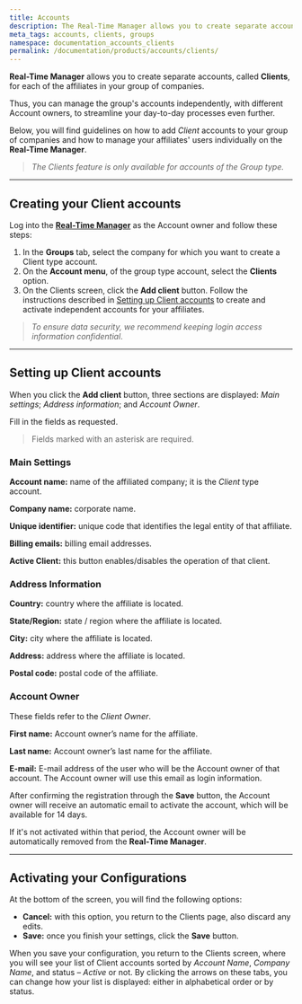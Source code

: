 ```yaml
---
title: Accounts
description: The Real-Time Manager allows you to create separate accounts, called Clients, for each of the affiliates in your group of companies.
meta_tags: accounts, clients, groups
namespace: documentation_accounts_clients
permalink: /documentation/products/accounts/clients/
---
```


**Real-Time Manager** allows you to create separate accounts, called **Clients**, for each of the affiliates in your group of companies.

Thus, you can manage the group's accounts independently, with different Account owners, to streamline your day-to-day processes even further.

Below, you will find guidelines on how to add _Client_ accounts to your group of companies and how to manage your affiliates' users individually on the **Real-Time Manager**.

> _The Clients feature is only available for accounts of the Group type._

---

## Creating your Client accounts

Log into the **[Real-Time Manager](https://manager.azion.com/)** as the Account owner and follow these steps:

1. In the **Groups** tab, select the company for which you want to create a Client type account.
2. On the **Account menu**, of the group type account, select the **Clients** option.
3. On the Clients screen, click the **Add client** button. Follow the instructions described in [Setting up Client accounts](/en/documentation/products/accounts/clients/#settingupclientaccounts) to create and activate independent accounts for your affiliates.

> _To ensure data security, we recommend keeping login access information confidential_.

---

## Setting up Client accounts

When you click the **Add client** button, three sections are displayed: *Main settings*; *Address information*; and *Account Owner*.

Fill in the fields as requested.

> Fields marked with an asterisk are required.

### Main Settings

**Account name:** name of the affiliated company; it is the _Client_ type account.

**Company name:** corporate name.

**Unique identifier:** unique code that identifies the legal entity of that affiliate.

**Billing emails:** billing email addresses.

**Active Client:** this button enables/disables the operation of that client.

### Address Information

**Country:** country where the affiliate is located.

**State/Region:** state / region where the affiliate is located.

**City:** city where the affiliate is located.

**Address:** address where the affiliate is located.

**Postal code:** postal code of the affiliate.

### Account Owner

These fields refer to the *Client Owner*.

**First name:** Account owner’s name for the affiliate.

**Last name:** Account owner’s last name for the affiliate.

**E-mail:** E-mail address of the user who will be the Account owner of that account. The Account owner will use this email as login information.

After confirming the registration through the **Save** button, the Account owner will receive an automatic email to activate the account, which will be available for 14 days.

If it's not activated within that period, the Account owner will be automatically removed from the **Real-Time Manager**.

---

## Activating your Configurations

At the bottom of the screen, you will find the following options:

* **Cancel:** with this option, you return to the Clients page, also discard any edits.
* **Save:** once you finish your settings, click the **Save** button.

When you save your configuration, you return to the Clients screen, where you will see your list of Client accounts sorted by *Account Name*, *Company Name*, and status – *Active* or not. By clicking the arrows on these tabs, you can change how your list is displayed: either in alphabetical order or by status.
